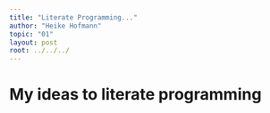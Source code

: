 ```yaml
---
title: "Literate Programming..."
author: "Heike Hofmann"
topic: "01"
layout: post
root: ../../../
---
```


# My ideas to literate programming
